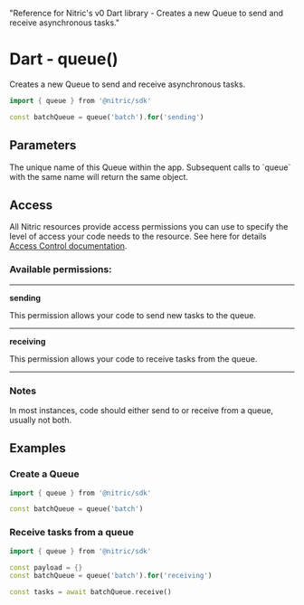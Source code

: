   "Reference for Nitric's v0 Dart library - Creates a new Queue to send and receive asynchronous tasks."

# Dart - queue()

Creates a new Queue to send and receive asynchronous tasks.

```dart
import { queue } from '@nitric/sdk'

const batchQueue = queue('batch').for('sending')
```

## Parameters

<Properties>
  <Property name="name" required type="string">
    The unique name of this Queue within the app. Subsequent calls to `queue`
    with the same name will return the same object.
  </Property>
</Properties>

## Access

All Nitric resources provide access permissions you can use to specify the level of access your code needs to the resource. See here for details [Access Control documentation](/assets/access-control).

### Available permissions:

---

**sending**

This permission allows your code to send new tasks to the queue.

---

**receiving**

This permission allows your code to receive tasks from the queue.

---

### Notes

In most instances, code should either send to or receive from a queue, usually not both.

## Examples

### Create a Queue

```dart
import { queue } from '@nitric/sdk'

const batchQueue = queue('batch')
```

### Receive tasks from a queue

```dart
import { queue } from '@nitric/sdk'

const payload = {}
const batchQueue = queue('batch').for('receiving')

const tasks = await batchQueue.receive()
```
